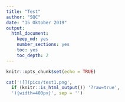 ```yaml
---
title: "Test"
author: "SQC"
date: "15 Oktober 2019"
output:
  html_document:
    keep_md: yes
    number_sections: yes
    toc: yes
    toc_depth: 2
---
```


```r
knitr::opts_chunk$set(echo = TRUE)
```


```r
cat('![](pics/test1.png',
  if (knitr::is_html_output()) '?raw=true',
  '){width=400px}', sep = '')
```